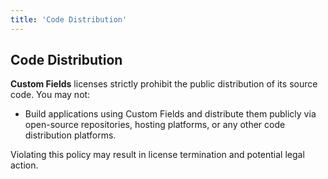 ```yaml
---
title: 'Code Distribution'
---
```


## Code Distribution

**Custom Fields** licenses strictly prohibit the public distribution of its source code. You may not:

- Build applications using Custom Fields and distribute them publicly via open-source repositories, hosting platforms,
  or any other code distribution platforms.

Violating this policy may result in license termination and potential legal action.